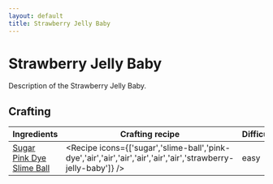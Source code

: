 ```yaml
---
layout: default
title: Strawberry Jelly Baby
---
```



Strawberry Jelly Baby
===================

Description of the Strawberry Jelly Baby.

## Crafting

| Ingredients | Crafting recipe | Difficulty |
| ----------- | --------------- | ------------- |
| [Sugar](https://minecraft.wiki/w/Sugar)<br/>[Pink Dye](https://minecraft.wiki/w/Pink_Dye)<br/>[Slime Ball](https://minecraft.wiki/w/Slime_Ball) | <Recipe icons={['sugar','slime-ball','pink-dye','air','air','air','air','air','air','strawberry-jelly-baby']} /> | easy |

